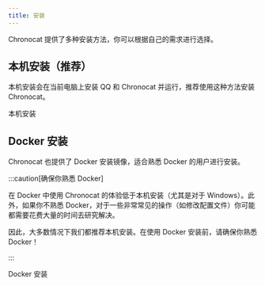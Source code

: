 ```yaml
---
title: 安装
---
```



Chronocat 提供了多种安装方法，你可以根据自己的需求进行选择。

## 本机安装（推荐）

本机安装会在当前电脑上安装 QQ 和 Chronocat 并运行，推荐使用这种方法安装 Chronocat。

<Link
  className="button button--secondary button--lg button--normal"
  to="/install/native"
>
  <span>本机安装</span>
</Link>

## Docker 安装

Chronocat 也提供了 Docker 安装镜像，适合熟悉 Docker 的用户进行安装。

:::caution[确保你熟悉 Docker]

在 Docker 中使用 Chronocat 的体验低于本机安装（尤其是对于 Windows）。此外，如果你不熟悉
Docker，对于一些非常常见的操作（如修改配置文件）你可能都需要花费大量的时间去研究解决。

因此，大多数情况下我们都推荐本机安装。在使用 Docker
安装前，请确保你熟悉 Docker！

:::

<Link
  className="button button--secondary button--lg button--normal"
  to="/install/docker"
>
  <span>Docker 安装</span>
</Link>
